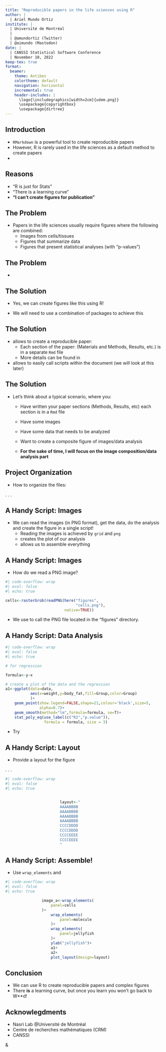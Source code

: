 ```yaml
---
title: "Reproducible papers in the life sciences using R"
author: |
  | Ariel Mundo Ortiz
institute: |
  | Université de Montréal
  |
  | @amundortiz (Twitter)
  | @aimundo (Mastodon)
date: |
  | CANSSI Statistical Software Conference
  | November 10, 2022
keep-tex: true
format: 
  beamer:
    theme: Antibes
    colortheme: default
    navigation: horizontal
    incremental: true
    header-includes: |
      \logo{\includegraphics[width=2cm]{udem.png}}
      \usepackage{copyrightbox}
      \usepackage{dirtree}
---
```


## Introduction

- `RMarkdown` is a powerful tool to create reproducible papers
- However, R is rarely used in the life sciences as a default method to create papers
- \color{red}{Why?}

## Reasons

- "R is just for Stats"
- "There is a learning curve"
- **"I can't create figures for publication"**


## The Problem

- Papers in the life sciences usually require figures where the following are combined:
    - Images from cells/tissues
    - Figures that summarize data
    - Figures that present statistical analyses (with "p-values")
    
## The Problem

\begin{figure}
\centering
\caption{A typical figure}
\copyrightbox[b]{\includegraphics[width=2.5cm]{figure.jpg}}
                {\tiny{Guerra et al.} \textit{Neoplasia} \textbf{2021}}
    \end{figure}

- \color{red}{Can figures like this be created using `RMarkdown`?}

## The Solution

- Yes, we can create figures like this using R!

- We will need to use a combination of packages to achieve this

\begin{figure}
\centering
\caption{The packages}
\includegraphics[width=6cm]{R_packages.png}
\end{figure}

## The Solution

- \textcolor{green}{{bookdown}} allows to create a reproducible paper:
    - Each section of the paper: (Materials and Methods, Results, etc.) is in a separate `Rmd` file
    - More details can be found in \url{https://bookdown.org/} 
- \textcolor{green}{{here}} allows to easily call scripts within the document (we will look at this later)

## The Solution

- Let's think about a typical scenario, where you:
    - Have written your paper sections (Methods, Results, etc) each section is in a `Rmd` file
    - Have some images
    - Have some data that needs to be analyzed
    - Want to create a composite figure of images/data analysis
    
    - **For the sake of time, I will focus on the image composition/data analysis part**
    
## Project Organization

- How to organize the files:

. . .

\dirtree{%
.1 Project.
.2 Data.
.3 csv files.
.2 Code.
.3 R Script(s).
.2 Figures.
.3 PNGs (or other image files).
.2 Manuscript.
.3 Rmd files (Sections).
}

## A Handy Script: Images

- We can read the images (in PNG format), get the data, do the analysis and create the figure in a single script!
    - Reading the images is achieved by `grid` and `png`
    - \textcolor{green}{{ggplot2}} creates the plot of our analysis
    - \textcolor{green}{{patchwork}} allows us to assemble everything
    
## A Handy Script: Images

- How do we read a PNG image?

\footnotesize

``` r
#| code-overflow: wrap
#| eval: false
#| echo: true

cells<-rasterGrob(readPNG(here("figures",
                               "cells.png"),
                          native=TRUE))

```
\normalsize

- We use \textcolor{green}{{here}} to call the PNG file located in the "figures" directory.

## A Handy Script: Data Analysis

\footnotesize

``` r
#| code-overflow: wrap
#| eval: false
#| echo: true

# for regression

formula<-y~x

# create a plot of the data and the regression
a1<-ggplot(data=data,
           aes(x=weight,y=body_fat,fill=Group,color=Group)
           )+
    geom_point(show.legend=FALSE,shape=21,colour='black',size=5,
               alpha=0.7)+
    geom_smooth(method="lm",formula=formula, se=T)+
    stat_poly_eq(use_label(c("R2","p.value")), 
                 formula = formula, size = 3)

```
\normalsize

- Try \textcolor{green}{{ggpmisc}}

## A Handy Script: Layout

- Provide a layout for the figure \url{https://patchwork.data-imaginist.com/articles/guides/layout.html}

. . .

\footnotesize

``` r
#| code-overflow: wrap
#| eval: false
#| echo: true


                        layout<-"
                        AAAABBBB
                        AAAABBBB
                        AAAABBBB
                        AAAABBBB
                        CCCCDDDD
                        CCCCDDDD
                        CCCCEEEE
                        CCCCEEEE
                        "
```

## A Handy Script: Assemble!

- Use `wrap_elements` and \textcolor{green}{{patchwork}}

\footnotesize

``` r
#| code-overflow: wrap
#| eval: false
#| echo: true

                image_a<-wrap_elements(
                    panel=cells
                )+
                    wrap_elements(
                        panel=molecule
                    )+
                    wrap_elements(
                        panel=jellyfish
                    )+
                    ylab("jellyfish")+
                    a1+
                    a2+
                    plot_layout(design=layout)
```
\normalsize

## Conclusion

- We can use R to create reproducible papers and complex figures
- There **is** a learning curve, but once you learn you won't go back to W**d!

## Acknowlegdments

- Nasri Lab @Université de Montréal
- Centre de recherches mathématiques (CRM)
- CANSSI

\vspace{0.01em}
\centering
        \includegraphics[width=3cm]{espum.jpg}
         &
         \includegraphics[width=3cm]{crm.png}
